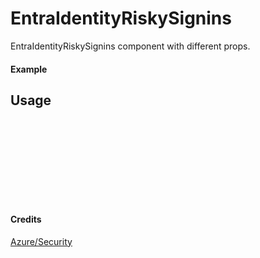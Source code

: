 
<Meta of={EntraIdentityRiskySignins} title="Azure/Security/EntraIdentityRiskySignins" />

# EntraIdentityRiskySignins

EntraIdentityRiskySignins component with different props.

#### Example

<Canvas of={EntraIdentityRiskySignins.Primary} />

## Usage

```ts
import { EntraIdentityRiskySignins } from "yadl-ui";

const Example = () => {
  return (
      <EntraIdentityRiskySignins />
  );
};

export default Example;
```

#### Credits
[Azure/Security](https://learn.microsoft.com/en-us/azure/architecture/icons/)
